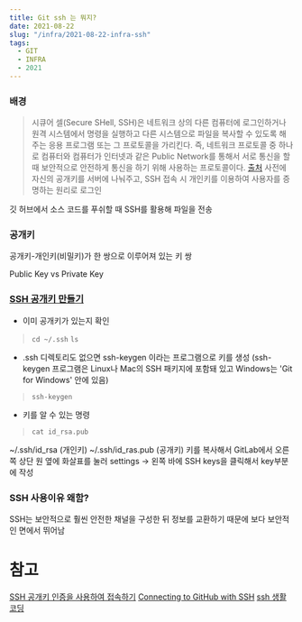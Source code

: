 ```yaml
---
title: Git ssh 는 뭐지?
date: 2021-08-22
slug: "/infra/2021-08-22-infra-ssh"
tags:
  - GIT
  - INFRA
  - 2021
---
```


### 배경
> 시큐어 셀(Secure SHell, SSH)은 네트워크 상의 다른 컴퓨터에 로그인하거나 원격 시스템에서 명령을 실행하고 다른 시스템으로 파일을 복사할 수 있도록 해주는 응용 프로그램 또는 그 프로토콜을 가리킨다.
> 즉, 네트워크 프로토콜 중 하나로 컴퓨터와 컴퓨터가 인터넷과 같은 Public Network를 통해서 서로 통신을 할 때 보안적으로 안전하게 통신을 하기 위해 사용하는 프로토콜이다. [출처](https://hanamon.kr/%EB%84%A4%ED%8A%B8%EC%9B%8C%ED%81%AC-ssh%EB%9E%80/)
> 사전에 자신의 공개키를 서버에 나눠주고, SSH 접속 시 개인키를 이용하여 사용자를 증명하는 원리로 로그인

깃 허브에서 소스 코드를 푸쉬할 때 SSH를 활용해 파일을 전송

###  공개키
공개키-개인키(비밀키)가 한 쌍으로 이루어져 있는 키 쌍

Public Key vs Private Key

### [SSH 공개키 만들기](https://git-scm.com/book/ko/v2/Git-%EC%84%9C%EB%B2%84-SSH-%EA%B3%B5%EA%B0%9C%ED%82%A4-%EB%A7%8C%EB%93%A4%EA%B8%B0)

- 이미 공개키가 있는지 확인
> `cd ~/.ssh`
> `ls`

-  .ssh 디렉토리도 없으면 ssh-keygen 이라는 프로그램으로 키를 생성
(ssh-keygen 프로그램은 Linux나 Mac의 SSH 패키지에 포함돼 있고 Windows는 'Git for Windows' 안에 있음)
> `ssh-keygen`

-  키를 알 수 있는 명령
> `cat id_rsa.pub`

~/.ssh/id_rsa (개인키)
~/.ssh/id_ras.pub (공개키)
키를 복사해서 GitLab에서 오른쪽 상단 원 옆에 화살표를 눌러 settings -> 왼쪽 바에 SSH keys을 클릭해서 key부분에 작성

###  SSH 사용이유 왜함?
SSH는 보안적으로 훨씬 안전한 채널을 구성한 뒤 정보를 교환하기 때문에 보다 보안적인 면에서 뛰어남



# 참고
[SSH 공개키 인증을 사용하여 접속하기](https://velog.io/@lehdqlsl/SSH-%EA%B3%B5%EA%B0%9C%ED%82%A4-%EC%95%94%ED%98%B8%ED%99%94-%EB%B0%A9%EC%8B%9D-%EC%A0%91%EC%86%8D-%EC%9B%90%EB%A6%AC-i7rrv4de)
[Connecting to GitHub with SSH](https://docs.github.com/en/authentication/connecting-to-github-with-ssh)
[ssh 생활코딩](https://opentutorials.org/course/2598/14447)

